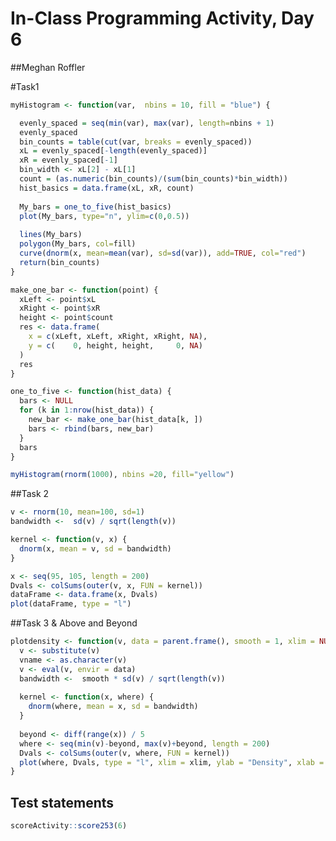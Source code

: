 # In-Class Programming Activity, Day 6

##Meghan Roffler

#Task1 

```r
myHistogram <- function(var,  nbins = 10, fill = "blue") {

  evenly_spaced = seq(min(var), max(var), length=nbins + 1)
  evenly_spaced
  bin_counts = table(cut(var, breaks = evenly_spaced))
  xL = evenly_spaced[-length(evenly_spaced)]
  xR = evenly_spaced[-1]
  bin_width <- xL[2] - xL[1]
  count = (as.numeric(bin_counts)/(sum(bin_counts)*bin_width))
  hist_basics = data.frame(xL, xR, count)
  
  My_bars = one_to_five(hist_basics)
  plot(My_bars, type="n", ylim=c(0,0.5))
  
  lines(My_bars)
  polygon(My_bars, col=fill)
  curve(dnorm(x, mean=mean(var), sd=sd(var)), add=TRUE, col="red")
  return(bin_counts)
}

make_one_bar <- function(point) {
  xLeft <- point$xL
  xRight <- point$xR
  height <- point$count
  res <- data.frame(
    x = c(xLeft, xLeft, xRight, xRight, NA), 
    y = c(    0, height, height,     0, NA)
  )
  res
}

one_to_five <- function(hist_data) {
  bars <- NULL
  for (k in 1:nrow(hist_data)) {
    new_bar <- make_one_bar(hist_data[k, ])
    bars <- rbind(bars, new_bar)
  }
  bars
}

myHistogram(rnorm(1000), nbins =20, fill="yellow")

```

##Task 2
```r
v <- rnorm(10, mean=100, sd=1)
bandwidth <-  sd(v) / sqrt(length(v))

kernel <- function(v, x) {
  dnorm(x, mean = v, sd = bandwidth)  
}

x <- seq(95, 105, length = 200)
Dvals <- colSums(outer(v, x, FUN = kernel))
dataFrame <- data.frame(x, Dvals)
plot(dataFrame, type = "l")

```


##Task 3 & Above and Beyond
```r
plotdensity <- function(v, data = parent.frame(), smooth = 1, xlim = NULL) {
  v <- substitute(v)
  vname <- as.character(v)
  v <- eval(v, envir = data)
  bandwidth <-  smooth * sd(v) / sqrt(length(v))
  
  kernel <- function(x, where) {
    dnorm(where, mean = x, sd = bandwidth)  
  }
  
  beyond <- diff(range(x)) / 5
  where <- seq(min(v)-beyond, max(v)+beyond, length = 200)
  Dvals <- colSums(outer(v, where, FUN = kernel))
  plot(where, Dvals, type = "l", xlim = xlim, ylab = "Density", xlab = vname)
}
```
## Test statements

```r
scoreActivity::score253(6)
```